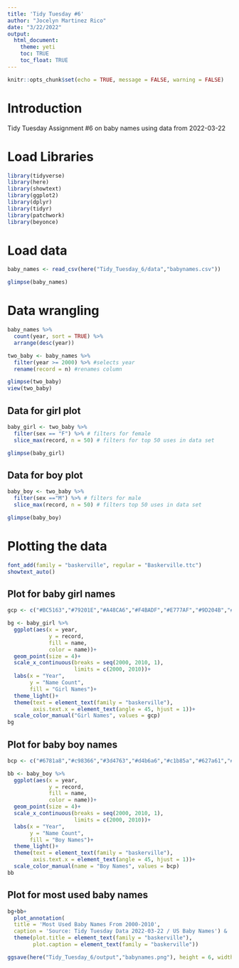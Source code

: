 ```yaml
---
title: 'Tidy Tuesday #6'
author: "Jocelyn Martinez Rico"
date: "3/22/2022"
output: 
  html_document:
    theme: yeti
    toc: TRUE
    toc_float: TRUE
---
```


```r
knitr::opts_chunk$set(echo = TRUE, message = FALSE, warning = FALSE)
```

# Introduction

Tidy Tuesday Assignment #6 on baby names using data from 2022-03-22

# Load Libraries
```r
library(tidyverse)
library(here)
library(showtext)
library(ggplot2)
library(dplyr)
library(tidyr)
library(patchwork)
library(beyonce)
```

# Load data 
```r
baby_names <- read_csv(here("Tidy_Tuesday_6/data","babynames.csv"))

glimpse(baby_names)
```

# Data wrangling
```r
baby_names %>%
  count(year, sort = TRUE) %>%
  arrange(desc(year))

two_baby <- baby_names %>%
  filter(year >= 2000) %>% #selects year
  rename(record = n) #renames column

glimpse(two_baby)
view(two_baby)
```

## Data for girl plot
```r
baby_girl <- two_baby %>%
  filter(sex == "F") %>% # filters for female
  slice_max(record, n = 50) # filters for top 50 uses in data set

glimpse(baby_girl)
```

## Data for boy plot
```r
baby_boy <- two_baby %>%
  filter(sex =="M") %>% # filters for male
  slice_max(record, n = 50) # filters top 50 uses in data set

glimpse(baby_boy)
```

# Plotting the data
```r
font_add(family = "baskerville", regular = "Baskerville.ttc")
showtext_auto()
```

## Plot for baby girl names
```r
gcp <- c("#BC5163","#79201E","#A48CA6","#F4BADF","#E777AF","#9D204B","#F59B6C","#EA5768","#FC46AA")

bg <- baby_girl %>%
  ggplot(aes(x = year,
             y = record,
             fill = name,
             color = name))+
  geom_point(size = 4)+
  scale_x_continuous(breaks = seq(2000, 2010, 1),
                     limits = c(2000, 2010))+
  labs(x = "Year",
       y = "Name Count",
       fill = "Girl Names")+
  theme_light()+
  theme(text = element_text(family = "baskerville"),
        axis.text.x = element_text(angle = 45, hjust = 1))+
  scale_color_manual("Girl Names", values = gcp)
bg
```

## Plot for baby boy names
```r
bcp <- c("#6781a8","#c98366","#3d4763","#d4b6a6","#c1b85a","#627a61","#4368b4","#7f170d","#75ad5e","#212523","#996640")

bb <- baby_boy %>%
  ggplot(aes(x = year,
             y = record,
             fill = name,
             color = name))+
  geom_point(size = 4)+
  scale_x_continuous(breaks = seq(2000, 2010, 1),
                     limits = c(2000, 2010))+
  labs(x = "Year",
       y = "Name Count",
       fill = "Boy Names")+
  theme_light()+
  theme(text = element_text(family = "baskerville"),
        axis.text.x = element_text(angle = 45, hjust = 1))+
  scale_color_manual(name = "Boy Names", values = bcp)
bb
```

## Plot for most used baby names
```r
bg+bb+
  plot_annotation(
  title = 'Most Used Baby Names From 2000-2010',
  caption = 'Source: Tidy Tuesday Data 2022-03-22 / US Baby Names') &
  theme(plot.title = element_text(family = "baskerville"),
        plot.caption = element_text(family = "baskerville"))

ggsave(here("Tidy_Tuesday_6/output","babynames.png"), height = 6, width = 10)
```

